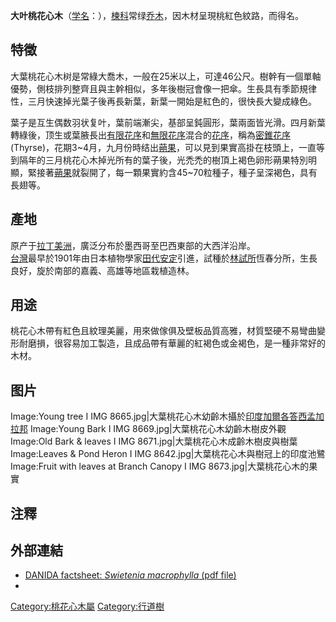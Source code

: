 {{Speciesbox
| name = 大叶桃花心木
| status = VU
| image = Big-leaved Mahogany.jpg
| image_caption = 大葉桃花心木
| status_system = iucn2.3
| status_ref = <ref name=IUCN>{{IUCN2009|assessors=World Conservation Monitoring Centre|year=1998|id=32293|title=Swietenia macrophylla|downloaded=2009-08-11}}</ref>
| genus = Swietenia
| species = macrophylla
| authority = [[George_King_(botanist)|King]]
}}

'''大叶桃花心木'''（[[学名|学名]]：''{{lang|la|Swietenia macrophylla}}''），[[楝科|楝科]]常绿[[乔木|乔木]]，因木材呈現桃紅色紋路，而得名。

==特徵==
大葉桃花心木树是常綠大喬木，一般在25米以上，可達46公尺。樹幹有一個單軸優勢，側枝排列整齊且與主幹相似，多年後樹冠會像一把傘。生長具有季節規律性，三月快速掉光葉子後再長新葉，新葉一開始是紅色的，很快長大變成綠色。

葉子是互生偶数羽状复叶，葉前端漸尖，基部呈鈍圓形，葉兩面皆光滑。四月新葉轉綠後，顶生或葉腋長出[[有限花序|有限花序]]和[[無限花序|無限花序]]混合的[[花序|花序]]，稱為[[密錐花序|密錐花序]](Thyrse)，花期3~4月，九月份時结出[[蒴果|蒴果]]，可以見到果實高掛在枝頭上，一直等到隔年的三月桃花心木掉光所有的葉子後，光禿禿的樹頂上褐色卵形蒴果特別明顯，緊接著[[蒴果|蒴果]]就裂開了，每一顆果實約含45~70粒種子，種子呈深褐色，具有長翅等。

==產地==
原产于[[拉丁美洲|拉丁美洲]]，廣泛分布於墨西哥至巴西東部的大西洋沿岸。<br />
[[台灣|台灣]]最早於1901年由日本植物學家[[田代安定|田代安定]]引進，試種於[[行政院農業委員會林業試驗所|林試所]]恆春分所，生長良好，旋於南部的嘉義、高雄等地區栽植造林。

==用途==
桃花心木帶有紅色且紋理美麗，用來做傢俱及壁板品質高雅，材質堅硬不易彎曲變形耐磨損，很容易加工製造，且成品帶有華麗的紅褐色或金褐色，是一種非常好的木材。

==图片==
<gallery>
Image:Young tree I IMG 8665.jpg|大葉桃花心木幼齡木攝於[[印度|印度]][[加爾各答|加爾各答]][[西孟加拉邦|西孟加拉邦]]
Image:Young Bark I IMG 8669.jpg|大葉桃花心木幼齡木樹皮外觀
Image:Old Bark & leaves I IMG 8671.jpg|大葉桃花心木成齡木樹皮與樹葉
Image:Leaves & Pond Heron I IMG 8642.jpg|大葉桃花心木與樹冠上的印度池鷺
Image:Fruit with leaves at Branch Canopy I IMG 8673.jpg|大葉桃花心木的果實
</gallery>

==注釋==
{{reflist}}

==外部連結==
* [https://web.archive.org/web/20060705041008/http://www.dfsc.dk/pdf/Seedleaflets/Swietenia%20macrophylla_int.pdf DANIDA factsheet: ''Swietenia macrophylla'' (pdf file)]
* {{Cite journal zh|last= |first= |authorlink= |coauthors= |year=2010 |month=april |title=大葉桃花心木種子表現乾儲型的儲藏性質 |journal=Taiwan Forestry Journal |volume=36 |issue= |pages=23–26 |id= |url= |accessdate= 2011-08-08 |quote= }}
{{Taxonbar|from=Q12955947}}

[[Category:桃花心木屬|Category:桃花心木屬]]
[[Category:行道樹|Category:行道樹]]